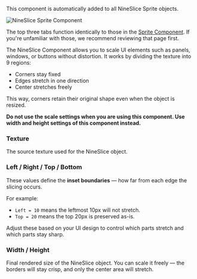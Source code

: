
<SpecialHeader  
 title="NineSlice Component"  
 usesComponent="nineslice"  
 usesComponentLink="/studio-docs/2d/objects/nineslice-sprite"
 buttonText="Switch to Object"
/>


This component is automatically added to all NineSlice Sprite objects.

<Image src="/studio-docs/components/nineslice-sprite-component.png" alt="NineSlice Sprite Component" width={600} height={600} className="pt-6" />

The top three tabs function identically to those in the [Sprite Component](/2d/components/sprite-component.mdx). 
If you're unfamiliar with those, we recommend reviewing that page first.

The NineSlice Component allows you to scale UI elements such as panels, windows, or buttons without distortion. It works by dividing the texture into 9 regions:

- Corners stay fixed
- Edges stretch in one direction
- Center stretches freely

This way, corners retain their original shape even when the object is resized.

**Do not use the scale settings when you are using this component. Use width and height settings of this component instead.**

### Texture

The source texture used for the NineSlice object.

### Left / Right / Top / Bottom

These values define the **inset boundaries** — how far from each edge the slicing occurs.

For example:

* `Left = 10` means the leftmost 10px will not stretch.
* `Top = 20` means the top 20px is preserved as-is.

Adjust these based on your UI design to control which parts stretch and which parts stay sharp.

### Width / Height

Final rendered size of the NineSlice object.
You can scale it freely — the borders will stay crisp, and only the center area will stretch.